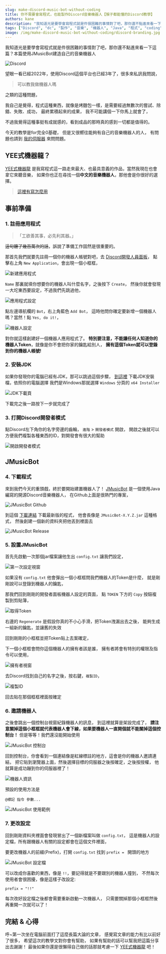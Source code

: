 ---
slug: make-discord-music-bot-without-coding
title: 你不需要會寫程式，也能製作Discord音樂機器人【猴子都能懂的Discord教學】
authors: kane
description: "我知道光是要學會寫程式就是件很困難的事情對了吧，那你還不點進來看一下這篇？今天的教學是for完全0基礎，但是又很嚮往能夠製作出自己的機器人的人，本篇使用JMusicBot建造自己的音樂機器人"
tags: ["Discord", "dc", "製作", "音樂", "機器人", "Java", "程式", "coding", "2022", "JMusicBot", "教學", "Rythm", "Groovy", "youtube"]
image: /img/make-discord-music-bot-without-coding/discord-branding.jpg
---


我知道光是要學會寫程式就是件很困難的事情對了吧，那你還不點進來看一下這篇？本篇使用JMusicBot建造自己的音樂機器人

![Discord](/img/make-discord-music-bot-without-coding/discord-branding.jpg)

<TOCInline toc={toc}/>

望眼一看已經2022年，使用Discord這個平台也已經3年了，很多來私訊我問說，
> 可以教我做機器人嗎

之類的這種問題，

我自己是覺得，程式這種東西，就像是烤麵包一樣，是需要經過無數次的嘗試、除錯、失敗、成功，
最終累積起來的成果， 我不可能講個一下你馬上就會了，


不過我覺得這種事挺有成就感的，看到成品的那時真的感到一切都是值得的。

今天的教學是for完全0基礎， 但是又很嚮往能夠有自己的音樂機器人的人，
有問題也請到 [我的伺服器](https://discord.gg/ct2ufag) 來問問題。

## YEE式機器龍？
[YEE式機器龍](https://yeecord.com/) 是我寫程式這一路走來最大、也最具意義的作品，當然我現在也會拿它來聽音樂，
如果你也正在尋找一個**中文的音樂機器人**，那他會是你很好的選擇。
> [這裡有寫怎麼用](/blog/how-to-invite-bot/)

<!--truncate-->

<Adsense/>

## 事前準備
### 1. 註冊應用程式
> 「工欲善其事，必先利其器。」

~~這句聽了幾百萬次的話~~，訴說了準備工作固然是很重要的。

那首先我們就要先註冊一個你的機器人帳號對吧，去 [Discord開發人員面板](https://discord.com/developers/applications)，
點擊右上角 `New Application`，會出現一個小框框，

![新建應用程式](/img/make-discord-music-bot-without-coding/new-application.png)

`Name` 那裏就填你想要你的機器人叫什麼名字，之後按下 `Create`，
然後你就會發現一大坨東西要設定，不過我們先跳過他，

![應用程式設定](/img/make-discord-music-bot-without-coding/app.jpeg)

點左邊導航欄的 `Bot`，右上角藍色 `Add Bot`，
這時他問你確定要新增一個機器人嗎？當然！點 `Yes, do it!`，

![機器人設定](/img/make-discord-music-bot-without-coding/bot.png)

對你就這樣創建好一個機器人應用程式了。
**特別要注意，不能讓任何人知道你的機器人Token**，就像是你不會把你家的鑰匙給別人，
**擁有這個Token就可以登錄到你的機器人帳號!**

<Adsense/>

### 2. 安裝JDK
如果你發現你的電腦已經有JDK，那可以跳過這個步驟，
[到這裡](https://www.oracle.com/java/technologies/downloads/) 下載JDK安裝檔，依照你的電腦選擇
我們是Windows那就選擇 `Windows` 分頁的 `x64 Installer`

![JDK下載頁](/img/make-discord-music-bot-without-coding/jdk.png)

下載完之後一路按下一步就完成了

### 3. 打開Discord開發者模式
點Discord左下角你的名字旁邊的齒輪， `進階` > `開發者模式` 開啟，
開啟之後就可以方便我們複製各種東西的ID，對開發會有很大的幫助

![開啟開發者模式](/img/make-discord-music-bot-without-coding/enable-dev-mode.png)

<Adsense/>

## JMusicBot
### 4. 下載程式
來到我們今天的重頭戲，終於要開始建置機器人了！
[JMusicBot](https://github.com/jagrosh/MusicBot) 是一個使用Java編寫的開源Discord音樂機器人， 在Github上面是很熱門的專案，

![JMusicBot Github](/img/make-discord-music-bot-without-coding/jmusicbot-github.png)

到這個 [下載連結](https://github.com/jagrosh/MusicBot/releases/latest) 下載最新版的程式，
他會長像是 `JMusicBot-X.Y.Z.jar` 這種格式，
然後創建一個新的資料夾把他丟到裡面去

![JMusicBot Release](/img/make-discord-music-bot-without-coding/jmusicbot-download.png)

<Adsense/>

### 5. 設置JMusicBot
首先先啟動一次那個jar檔案讓他生出 `config.txt` 讓我們設定，

![第一次設定視窗](/img/make-discord-music-bot-without-coding/first-prompt.png)

如果沒有 `config.txt` 他會彈出一個小框框問我們機器人的Token是什麼，
就是剛剛說可以登錄到機器人的鑰匙，

那我們回到剛剛的開發者面板機器人設定的頁面，
點 `TOKEN` 下方的 `Copy` 按鈕複製到剪貼簿，

![取得Token](/img/make-discord-music-bot-without-coding/get-token.png)

右邊的 `Regenerate` 是假設你真的不小心手滑，把Token洩漏出去之後，
能夠生成一組新的鑰匙，並讓舊的失效

回到剛剛的小框框並把Token貼上去案確定，

<Adsense/>

下一個小框框會問你這個機器人的擁有者該是誰，
擁有者將會有特別的權限及指令可以使用，

![擁有者視窗](/img/make-discord-music-bot-without-coding/owner-prompt.png)

去Discord找到自己的名字之後，按右鍵，`複製ID`，

![複製ID](/img/make-discord-music-bot-without-coding/get-your-id.png)

回去貼在那個框框裡面按確定

### 6. 邀請機器人
之後會跳出一個控制台視窗紀錄機器人的訊息，
到這裡就算是架設完成了，
**請注意關掉這個小框框就代表機器人會下線，如果要機器人一直開個就不能關掉這個控制台！**
但是等等！我們還沒能開始使用

![JMusicBot 控制台](/img/make-discord-music-bot-without-coding/console.png)

回到控制台，你會看到一個連結像是紅線標註的地方，這會是你的機器人邀請連結，
把它貼到瀏覽器上面，然後選擇目標的伺服器之後按確定，之後按授權，
他就算是成功蹦到你的伺服器裡了！

![機器人資訊](/img/make-discord-music-bot-without-coding/bot-info.png)

預設的使用方法是

```
@標記 指令 參數...
```

![JMusicBot 使用範例](/img/make-discord-music-bot-without-coding/example.png)

<Adsense/>

### 7. 更改設定
回到剛剛資料夾裡面會發現冒出了一個新檔案叫做 `config.txt`，
這是機器人的設定檔，所有跟機器人有關的設定都會在這個文件裡面，


要更改機器人的前綴(Prefix)，打開 `config.txt` 找到 `prefix = ` 開頭的地方

![JMusicBot 設定檔](/img/make-discord-music-bot-without-coding/config-prefix.png)

可以改成你喜歡的東西，像是 `!!`，要記得就是不要跟別的機器人撞到，
不然每次使用者會很困擾，像是這樣子改設定:
```
prefix = "!!"
```

每次改好設定檔之後都會需要重新啟動一次機器人，
只需要關掉那個小框框然後再重開一次就可以了！

<Adsense/>

## 完結 & 心得
呼~第一次坐在電腦前面打了這麼長篇大論的文章，
感覺寫文章的能力有比以前好了很多，
希望這次的教學文對你會有幫助，
如果有幫助的話可以幫我把這篇分享出去謝謝！
最後如果你還是很懶得自己做的話那就考慮一下 [YEE式機器龍](/docs/) 吧！